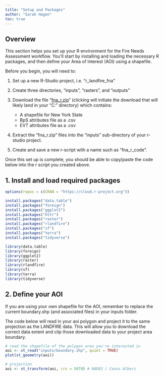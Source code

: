 ```yaml
---
title: "Setup and Packages"
author: "Sarah Hagen"
toc: true
---
```


## Overview

This section helps you set up your R environment for the Fire Needs Assessment workflow.
You’ll start by installing and loading the necessary R packages, and then define your Area of Interest (AOI) using a shapefile.

::: callout-important
Before you begin, you will need to:

1.  Set up a new R-Studio project, i.e. “r_landfire_fna”

2.  Create three directories, “inputs”, "rasters", and “outputs”

3.  Download the file “[fna_r.zip](data/fna_r.zip)” (clicking will initiate the download that will likely land in your “C:” directory) which contains:

    -   A shapefile for New York State
    -   BpS attributes file as a .csv
    -   EVT attributes file as a .csv

4.  Extract the “fna_r.zip” files into the “inputs” sub-directory of your r-studio project.

5.  Create and save a new r-script with a name such as “fna_r_code”.

Once this set up is complete, you should be able to copy/paste the code below into the r script you created above.
:::

## 1. Install and load required packages

``` r
options(repos = c(CRAN = "https://cloud.r-project.org"))

install.packages("data.table")
install.packages("foreign")
install.packages("ggplot2")
install.packages("httr")
install.packages("raster")
install.packages("rlandfire")
install.packages("sf")
install.packages("terra")
install.packages("tidyverse")

library(data.table)
library(foreign)
library(ggplot2)
library(raster)
library(rlandfire)
library(sf)
library(terra)
library(tidyverse)
```

## 2. Define your AOI

::: callout-important
If you are using your own shapefile for the AOI, remember to replace the current boundary.shp (and associated files) in your inputs folder.
:::

The code below will read in your aoi polygon and project it to the same projection as the LANDFIRE data.
This will allow you to download the correct data extent and clip those downloaded data to your project area boundary.

``` r
# read the shapefile of the polygon area you're interested in
aoi <- st_read("inputs/boundary.shp", quiet = TRUE)
plot(st_geometry(aoi))

# projection
aoi <- st_transform(aoi, crs = 5070) # NAD83 / Conus Albers
```

